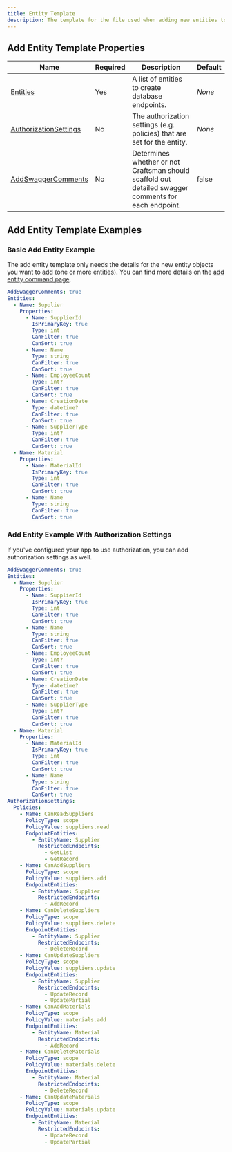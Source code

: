 ```yaml
---
title: Entity Template
description: The template for the file used when adding new entities to a web API using the `add:entity` command.
---
```


## Add Entity Template Properties

| Name       | Required | Description                                                         | Default                          |
| ---------- | -------- | ------------------------------------------------------------------- | -------------------------------- |
| [Entities](/docs/entities)        | Yes      | A list of entities to create database endpoints. | *None*   |
| [AuthorizationSettings](/docs/authorization-settings)        | No      | The authorization settings (e.g. policies) that are set for the entity. | *None*   |
| [AddSwaggerComments](/docs/swagger#add-swagger-comments-property) | No       | Determines whether or not Craftsman should scaffold out detailed swagger comments for each endpoint.| false  |

## Add Entity Template Examples

### Basic Add Entity Example
The add entity template only needs the details for the new entity objects you want to add (one or more entities). You can find more details on the [add entity command page](/docs/add-entity).

```yaml
AddSwaggerComments: true
Entities:
  - Name: Supplier
    Properties:
      - Name: SupplierId
        IsPrimaryKey: true
        Type: int
        CanFilter: true
        CanSort: true
      - Name: Name
        Type: string
        CanFilter: true
        CanSort: true
      - Name: EmployeeCount
        Type: int?
        CanFilter: true
        CanSort: true
      - Name: CreationDate
        Type: datetime?
        CanFilter: true
        CanSort: true
      - Name: SupplierType
        Type: int?
        CanFilter: true
        CanSort: true
  - Name: Material
    Properties:
      - Name: MaterialId
        IsPrimaryKey: true
        Type: int
        CanFilter: true
        CanSort: true
      - Name: Name
        Type: string
        CanFilter: true
        CanSort: true
```

### Add Entity Example With Authorization Settings
If you've configured your app to use authorization, you can add authorization settings as well.

```yaml
AddSwaggerComments: true
Entities:
  - Name: Supplier
    Properties:
      - Name: SupplierId
        IsPrimaryKey: true
        Type: int
        CanFilter: true
        CanSort: true
      - Name: Name
        Type: string
        CanFilter: true
        CanSort: true
      - Name: EmployeeCount
        Type: int?
        CanFilter: true
        CanSort: true
      - Name: CreationDate
        Type: datetime?
        CanFilter: true
        CanSort: true
      - Name: SupplierType
        Type: int?
        CanFilter: true
        CanSort: true
  - Name: Material
    Properties:
      - Name: MaterialId
        IsPrimaryKey: true
        Type: int
        CanFilter: true
        CanSort: true
      - Name: Name
        Type: string
        CanFilter: true
        CanSort: true
AuthorizationSettings:
  Policies:
    - Name: CanReadSuppliers
      PolicyType: scope
      PolicyValue: suppliers.read
      EndpointEntities:
        - EntityName: Supplier
          RestrictedEndpoints:
            - GetList
            - GetRecord
    - Name: CanAddSuppliers
      PolicyType: scope
      PolicyValue: suppliers.add
      EndpointEntities:
        - EntityName: Supplier
          RestrictedEndpoints:
            - AddRecord
    - Name: CanDeleteSuppliers
      PolicyType: scope
      PolicyValue: suppliers.delete
      EndpointEntities:
        - EntityName: Supplier
          RestrictedEndpoints:
            - DeleteRecord
    - Name: CanUpdateSuppliers
      PolicyType: scope
      PolicyValue: suppliers.update
      EndpointEntities:
        - EntityName: Supplier
          RestrictedEndpoints:
            - UpdateRecord
            - UpdatePartial
    - Name: CanAddMaterials
      PolicyType: scope
      PolicyValue: materials.add
      EndpointEntities:
        - EntityName: Material
          RestrictedEndpoints:
            - AddRecord
    - Name: CanDeleteMaterials
      PolicyType: scope
      PolicyValue: materials.delete
      EndpointEntities:
        - EntityName: Material
          RestrictedEndpoints:
            - DeleteRecord
    - Name: CanUpdateMaterials
      PolicyType: scope
      PolicyValue: materials.update
      EndpointEntities:
        - EntityName: Material
          RestrictedEndpoints:
            - UpdateRecord
            - UpdatePartial
```